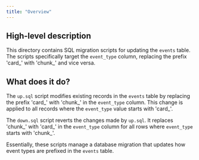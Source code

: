 ```yaml
---
title: "Overview"
---
```


## High-level description
This directory contains SQL migration scripts for updating the `events` table. The scripts specifically target the `event_type` column, replacing the prefix 'card_' with 'chunk_' and vice versa.

## What does it do?
The `up.sql` script modifies existing records in the `events` table by replacing the prefix 'card_' with 'chunk_' in the `event_type` column. This change is applied to all records where the `event_type` value starts with 'card_'.

The `down.sql` script reverts the changes made by `up.sql`. It replaces 'chunk_' with 'card_' in the `event_type` column for all rows where `event_type` starts with 'chunk_'.

Essentially, these scripts manage a database migration that updates how event types are prefixed in the `events` table. 
